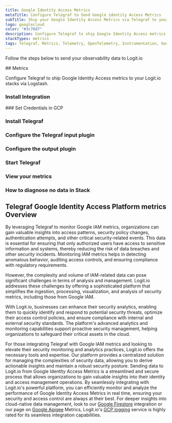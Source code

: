 ```yaml
---
title: Google Identity Access Metrics
metaTitle: Configure Telegraf to Send Google identity Access Metrics
subTitle: Ship your Google Identity Access Metrics via Telegraf to your Logit.io Stack
logo: googlecloud
color: "#3c76d7"
description: Configure Telegraf to ship Google Identity Access metrics to Logit.io. Get started using our Telegraf Google Identity Access metrics example configuration.
stackTypes: metrics
tags: Telegraf, Metrics, Telemetry, OpenTelemetry, Instrumentation, Google Identity Access, Security Metrics, Access Management
---
```


Follow the steps below to send your observability data to Logit.io

<Steps>
  ## Metrics

  Configure Telegraf to ship Google Identity Access metrics to your Logit.io stacks via Logstash.
  
  ### Install Integration
  <InstallIntegration/>
  ### Set Credentials in GCP

  <SetGCPCredentials intro="Google Identity and Access Management (IAM) is a robust solution within Google Cloud that empowers organizations to manage user identities and control access to their cloud resources effectively. IAM is designed to provide secure and fine-grained access controls, allowing organizations to define roles, permissions, and policies to protect their data and infrastructure."/>
  
  ### Install Telegraf

  <InstallTelegraf />

  ### Configure the Telegraf input plugin

  <TelegrafStackDriverInput metric_type="iam.googleapis.com"/>

  ### Configure the output plugin

  <TelegrafOutputPlugin />

  ### Start Telegraf

  <StartTelegraf />

  ### View your metrics
  <LaunchStack stackType="metrics" source="Google_Identity_Access_Metrics_via_Telegraf" utmMedium="metrics" utmCampaign="telegraf-GoogleIdentityAccess-metrics" />

  ### How to diagnose no data in Stack

  <DiagnoseNoData />
</Steps>

## Telegraf Google Identity Access Platform metrics Overview

By leveraging Telegraf to monitor Google IAM metrics, organizations can gain valuable insights 
into access patterns, security policy changes, authentication attempts, and other critical 
security-related events. This data is essential for ensuring that only authorized users have 
access to sensitive information and systems, thereby reducing the risk of data breaches and 
other security incidents. Monitoring IAM metrics helps in detecting anomalous behavior, 
auditing access controls, and ensuring compliance with regulatory requirements.

However, the complexity and volume of IAM-related data can pose significant challenges in 
terms of analysis and management. Logit.io addresses these challenges by offering a 
sophisticated platform that simplifies the ingestion, processing, visualization, and analysis 
of security metrics, including those from Google IAM. 

With Logit.io, businesses can enhance their security analytics, enabling them to quickly identify 
and respond to potential security threats, optimize their access control policies, and ensure 
compliance with internal and external security standards. The platform's advanced analytics 
and monitoring capabilities support proactive security management, helping organizations to 
safeguard their critical assets in the cloud.

For those integrating Telegraf with Google IAM metrics and looking to elevate their security 
monitoring and analytics practices, Logit.io offers the necessary tools and expertise. 
Our platform provides a centralized solution for managing the complexities of security data, 
allowing you to derive actionable insights and maintain a robust security posture. Sending 
data to Logit.io from Google Identity Access Metrics is a streamlined and secure process 
that allows organizations to gain valuable insights into their identity and access management 
operations. By seamlessly integrating with Logit.io's powerful platform, you can efficiently 
monitor and analyze the performance of Google Identity Access Metrics in real time, ensuring 
your security and access control are always at their best. For deeper insights into 
cloud-native data management, look to our [Google Firestore](/integrations/google-cloud-firestore/#metrics) 
integration or our page on [Google Apigee](/integrations/google-cloud-apigee/#metrics) 
Metrics, Logit.io's [GCP logging](https://logit.io/solutions/gcp-logging/) 
service is highly rated for its seamless integration capabilities.